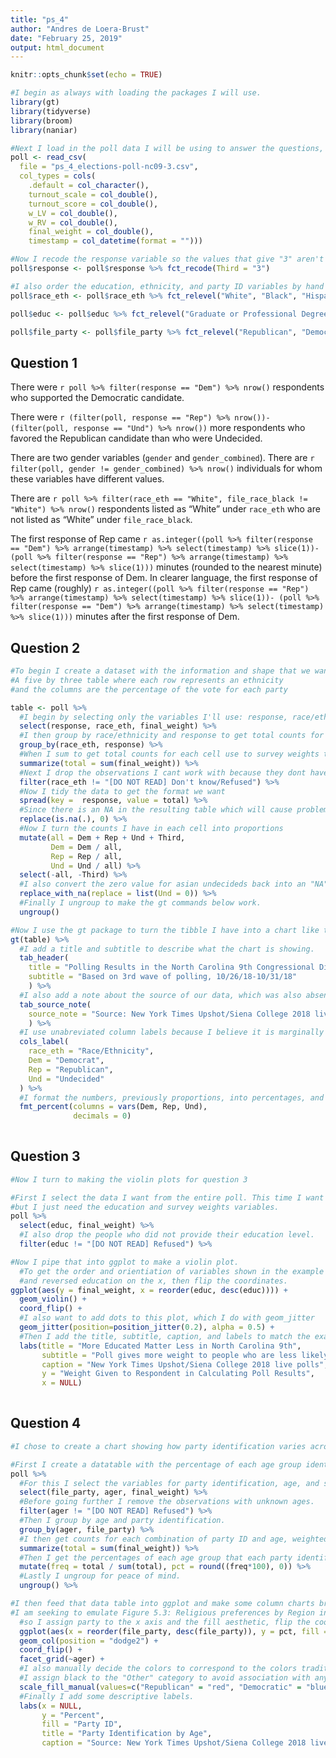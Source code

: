 ```yaml
---
title: "ps_4"
author: "Andres de Loera-Brust"
date: "February 25, 2019"
output: html_document
---
```


```r
knitr::opts_chunk$set(echo = TRUE)

#I begin as always with loading the packages I will use.
library(gt)
library(tidyverse)
library(broom)
library(naniar)

#Next I load in the poll data I will be using to answer the questions, adding the column types arguments to my code.
poll <- read_csv(
  file = "ps_4_elections-poll-nc09-3.csv",
  col_types = cols(
    .default = col_character(),
    turnout_scale = col_double(),
    turnout_score = col_double(),
    w_LV = col_double(),
    w_RV = col_double(),
    final_weight = col_double(),
    timestamp = col_datetime(format = "")))

#Now I recode the response variable so the values that give "3" aren't problematic later on.
poll$response <- poll$response %>% fct_recode(Third = "3")

#I also order the education, ethnicity, and party ID variables by hand because I will want them ordered later.
poll$race_eth <- poll$race_eth %>% fct_relevel("White", "Black", "Hispanic", "Asian", "Other")

poll$educ <- poll$educ %>% fct_relevel("Graduate or Professional Degree", "Bachelors' degree", "Some college or trade school", "High school", "Grade school")

poll$file_party <- poll$file_party %>% fct_relevel("Republican", "Democratic", "Other")


```

## Question 1

There were `r poll %>% filter(response == "Dem") %>% nrow()` respondents who supported the Democratic candidate.

There were `r (filter(poll, response == "Rep") %>% nrow())-(filter(poll, response == "Und") %>% nrow())` more respondents who favored the Republican candidate than who were Undecided.

There are two gender variables (`gender` and `gender_combined`). There are `r filter(poll, gender != gender_combined) %>% nrow()` individuals for whom these variables have different values.

There are `r poll %>% filter(race_eth == "White", file_race_black != "White") %>% nrow()` respondents listed as “White” under `race_eth` who are not listed as “White” under `file_race_black`.

The first response of Rep came `r as.integer((poll %>% filter(response == "Dem") %>% arrange(timestamp) %>% select(timestamp) %>% slice(1))- (poll %>% filter(response == "Rep") %>% arrange(timestamp) %>% select(timestamp) %>% slice(1)))` minutes (rounded to the nearest minute) before the first response of Dem. In clearer language, the first response of Rep came (roughly) `r as.integer((poll %>% filter(response == "Rep") %>% arrange(timestamp) %>% select(timestamp) %>% slice(1))- (poll %>% filter(response == "Dem") %>% arrange(timestamp) %>% select(timestamp) %>% slice(1)))` minutes after the first response of Dem. 


## Question 2


```r
#To begin I create a dataset with the information and shape that we want: 
#A five by three table where each row represents an ethnicity 
#and the columns are the percentage of the vote for each party 

table <- poll %>% 
  #I begin by selecting only the variables I'll use: response, race/ethnicity, and the survey weights.
  select(response, race_eth, final_weight) %>% 
  #I then group by race/ethnicity and response to get total counts for each cell.
  group_by(race_eth, response) %>% 
  #When I sum to get total counts for each cell use to survey weights to make sure my results are representative.
  summarize(total = sum(final_weight)) %>%   
  #Next I drop the observations I cant work with because they dont have one of the key variables.
  filter(race_eth != "[DO NOT READ] Don't know/Refused") %>%
  #Now I tidy the data to get the format we want
  spread(key =  response, value = total) %>%
  #Since there is an NA in the resulting table which will cause problems later I replace NA's with zeros.
  replace(is.na(.), 0) %>%
  #Now I turn the counts I have in each cell into proportions
  mutate(all = Dem + Rep + Und + Third, 
         Dem = Dem / all,
         Rep = Rep / all,
         Und = Und / all) %>% 
  select(-all, -Third) %>%
  #I also convert the zero value for asian undecideds back into an "NA". 
  replace_with_na(replace = list(Und = 0)) %>%
  #Finally I ungroup to make the gt commands below work. 
  ungroup()

#Now I use the gt package to turn the tibble I have into a chart like the one in the PSet description
gt(table) %>%
  #I add a title and subtitle to describe what the chart is showing.
  tab_header(
    title = "Polling Results in the North Carolina 9th Congressional District",
    subtitle = "Based on 3rd wave of polling, 10/26/18-10/31/18"
    ) %>% 
  #I also add a note about the source of our data, which was also absent from the example. 
  tab_source_note(
    source_note = "Source: New York Times Upshot/Siena College 2018 live polls"
    ) %>%
  #I use unabreviated column labels because I believe it is marginally clearer. 
  cols_label(
    race_eth = "Race/Ethnicity",
    Dem = "Democrat",
    Rep = "Republican",
    Und = "Undecided"
  ) %>%
  #I format the numbers, previously proportions, into percentages, and round to integer values.
  fmt_percent(columns = vars(Dem, Rep, Und),
              decimals = 0) 
  
```


## Question 3
```r
#Now I turn to making the violin plots for question 3

#First I select the data I want from the entire poll. This time I want to keep the individual observations 
#but I just need the education and survey weights variables.
poll %>%
  select(educ, final_weight) %>%
  #I also drop the people who did not provide their education level. 
  filter(educ != "[DO NOT READ] Refused") %>%

#Now I pipe that into ggplot to make a violin plot. 
  #To get the order and orientiation of variables shown in the example I have to place weight on the y axis 
  #and reversed education on the x, then flip the coordinates. 
ggplot(aes(y = final_weight, x = reorder(educ, desc(educ)))) + 
  geom_violin() + 
  coord_flip() +
  #I also want to add dots to this plot, which I do with geom_jitter
  geom_jitter(position=position_jitter(0.2), alpha = 0.5) +
  #Then I add the title, subtitle, caption, and labels to match the example. 
  labs(title = "More Educated Matter Less in North Carolina 9th", 
       subtitle = "Poll gives more weight to people who are less likely to participate in polls",
       caption = "New York Times Upshot/Siena College 2018 live polls",
       y = "Weight Given to Respondent in Calculating Poll Results",
       x = NULL) 
  
```


## Question 4

```r
#I chose to create a chart showing how party identification varies across ages. 

#First I create a datatable with the percentage of each age group identifying with each party
poll %>% 
  #For this I select the variables for party identification, age, and survey weight. 
  select(file_party, ager, final_weight) %>% 
  #Before going further I remove the observations with unknown ages.
  filter(ager != "[DO NOT READ] Refused") %>% 
  #Then I group by age and party identification.
  group_by(ager, file_party) %>% 
  #I then get counts for each combination of party ID and age, weighted by the survey weights.
  summarize(total = sum(final_weight)) %>%   
  #Then I get the percentages of each age group that each party identification category represents.
  mutate(freq = total / sum(total), pct = round((freq*100), 0)) %>%
  #Lastly I ungroup for peace of mind. 
  ungroup() %>%

#I then feed that data table into ggplot and make some column charts broken down by age group. 
#I am seeking to emulate Figure 5.3: Religious preferences by Region in the data visualization textbook, 
  #so I assign party to the x axis and the fill aesthetic, flip the coordinates, and facet the grid by age group. 
  ggplot(aes(x = reorder(file_party, desc(file_party)), y = pct, fill = file_party)) + 
  geom_col(position = "dodge2") + 
  coord_flip() + 
  facet_grid(~ager) + 
  #I also manually decide the colors to correspond to the colors traditionally associated with the parties. 
  #I assign black to the "Other" category to avoid association with any particular third party or partisan lean.
  scale_fill_manual(values=c("Republican" = "red", "Democratic" = "blue", "Other" = "black")) +
  #Finally I add some descriptive labels. 
  labs(x = NULL, 
       y = "Percent", 
       fill = "Party ID",
       title = "Party Identification by Age",
       caption = "Source: New York Times Upshot/Siena College 2018 live polls") 
  
```